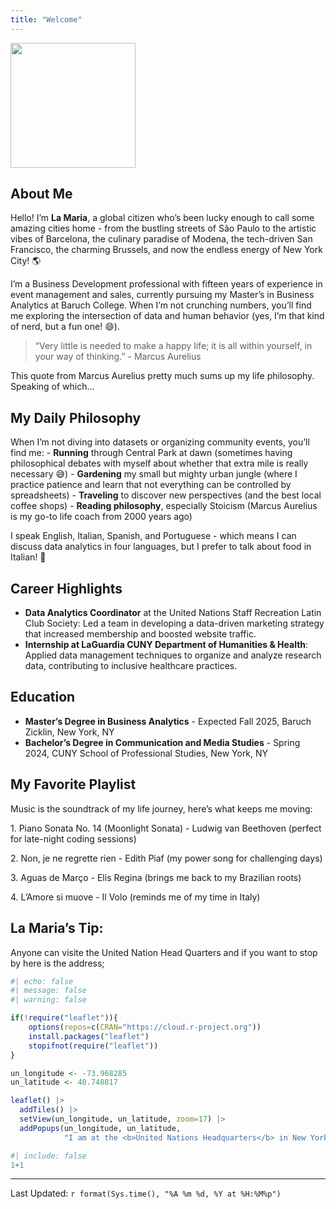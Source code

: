 ```yaml
---
title: "Welcome"
---
```


![](https://api.dicebear.com/7.x/personas/svg?seed=LaMaria){.center width="200"}

## About Me

Hello! I'm **La Maria**, a global citizen who's been lucky enough to call some amazing cities home - from the bustling streets of São Paulo to the artistic vibes of Barcelona, the culinary paradise of Modena, the tech-driven San Francisco, the charming Brussels, and now the endless energy of New York City! 🌎

I'm a Business Development professional with fifteen years of experience in event management and sales, currently pursuing my Master's in Business Analytics at Baruch College. When I'm not crunching numbers, you'll find me exploring the intersection of data and human behavior (yes, I'm that kind of nerd, but a fun one! 😄).

> "Very little is needed to make a happy life; it is all within yourself, in your way of thinking." - Marcus Aurelius

This quote from Marcus Aurelius pretty much sums up my life philosophy. Speaking of which...

## My Daily Philosophy

When I'm not diving into datasets or organizing community events, you'll find me: - **Running** through Central Park at dawn (sometimes having philosophical debates with myself about whether that extra mile is really necessary 😅) - **Gardening** my small but mighty urban jungle (where I practice patience and learn that not everything can be controlled by spreadsheets) - **Traveling** to discover new perspectives (and the best local coffee shops) - **Reading philosophy**, especially Stoicism (Marcus Aurelius is my go-to life coach from 2000 years ago)

I speak English, Italian, Spanish, and Portuguese - which means I can discuss data analytics in four languages, but I prefer to talk about food in Italian! 🍝

## Career Highlights

-   **Data Analytics Coordinator** at the United Nations Staff Recreation Latin Club Society: Led a team in developing a data-driven marketing strategy that increased membership and boosted website traffic.
-   **Internship at LaGuardia CUNY Department of Humanities & Health**: Applied data management techniques to organize and analyze research data, contributing to inclusive healthcare practices.

## Education

-   **Master's Degree in Business Analytics** - Expected Fall 2025, Baruch Zicklin, New York, NY
-   **Bachelor's Degree in Communication and Media Studies** - Spring 2024, CUNY School of Professional Studies, New York, NY

## My Favorite Playlist

Music is the soundtrack of my life journey, here's what keeps me moving:

1\. Piano Sonata No. 14 (Moonlight Sonata) - Ludwig van Beethoven (perfect for late-night coding sessions)

2\. Non, je ne regrette rien - Edith Piaf (my power song for challenging days)

3\. Aguas de Março - Elis Regina (brings me back to my Brazilian roots)

4\. L'Amore si muove - Il Volo (reminds me of my time in Italy)

## La Maria's Tip:

Anyone can visite the United Nation Head Quarters and if you want to stop by here is the address;


```r
#| echo: false
#| message: false
#| warning: false

if(!require("leaflet")){
    options(repos=c(CRAN="https://cloud.r-project.org"))
    install.packages("leaflet")
    stopifnot(require("leaflet"))
}

un_longitude <- -73.968285
un_latitude <- 40.748817

leaflet() |>
  addTiles() |>
  setView(un_longitude, un_latitude, zoom=17) |>
  addPopups(un_longitude, un_latitude, 
            "I am at the <b>United Nations Headquarters</b> in New York!")

#| include: false
1+1
```
--------------
Last Updated: `r format(Sys.time(), "%A %m %d, %Y at %H:%M%p")`
